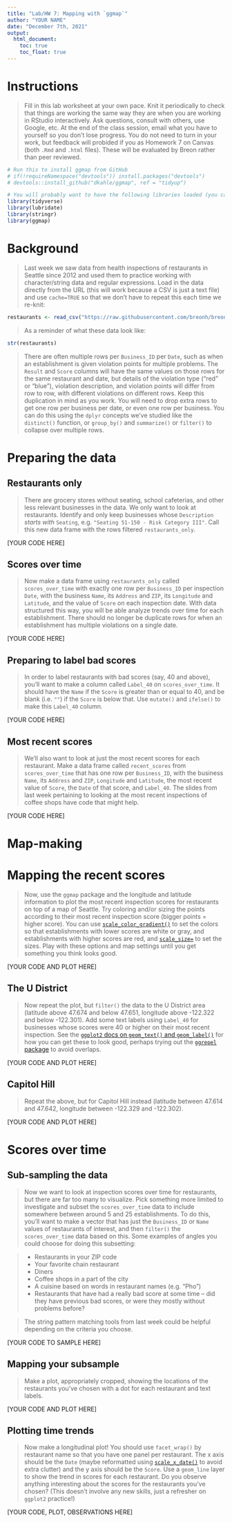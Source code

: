 ```yaml
---
title: "Lab/HW 7: Mapping with `ggmap`"
author: "YOUR NAME"
date: "December 7th, 2021"
output:
  html_document:
    toc: true
    toc_float: true
---
```


# Instructions

> Fill in this lab worksheet at your own pace. Knit it periodically to check that things are working the same way they are when you are working in RStudio interactively. Ask questions, consult with others, use Google, etc. At the end of the class session, email what you have to yourself so you don't lose progress. You do not need to turn in your work, but feedback will probided if you as Homework 7 on Canvas (both `.Rmd` and `.html` files). These will be evaluated by Breon rather than peer reviewed.

```r
# Run this to install ggmap from GitHub
# if(!requireNamespace("devtools")) install.packages("devtools")
# devtools::install_github("dkahle/ggmap", ref = "tidyup")
```


```r
# You will probably want to have the following libraries loaded (you can add more in if needed):
library(tidyverse)
library(lubridate)
library(stringr)
library(ggmap)
```

# Background

> Last week we saw data from health inspections of restaurants in Seattle since 2012 and used them to practice working with character/string data and regular expressions. Load in the data directly from the URL (this will work because a CSV is just a text file) and use `cache=TRUE` so that we don't have to repeat this each time we re-knit:

```r
restaurants <- read_csv("https://raw.githubusercontent.com/breonh/breonh.github.io/main/csss_508/lecture/week8/restaurants.csv",  col_types = "ccccccccnnccicccciccciD")

```

> As a reminder of what these data look like:

```r
str(restaurants)
```

> There are often multiple rows per `Business_ID` per `Date`, such as when an establishment is given violation points for multiple problems. The `Result` and `Score` columns will have the same values on those rows for the same restaurant and date, but details of the violation type ("red" or "blue"), violation description, and violation points will differ from row to row, with different violations on different rows. Keep this duplication in mind as you work. You will need to drop extra rows to get one row per business per date, or even one row per business. You can do this using the `dplyr` concepts we've studied like the `distinct()` function, or `group_by()` and `summarize()` or `filter()` to collapse over multiple rows.


# Preparing the data

## Restaurants only

> There are grocery stores without seating, school cafeterias, and other less relevant businesses in the data. We only want to look at restaurants. Identify and only keep businesses whose `Description` *starts with* `Seating`, e.g. `"Seating 51-150 - Risk Category III"`. Call this new data frame with the rows filtered `restaurants_only`.

[YOUR CODE HERE]

## Scores over time

> Now make a data frame using `restaurants_only` called `scores_over_time` with exactly one row per `Business_ID` per inspection `Date`, with the business `Name`, its `Address` and `ZIP`, its `Longitude` and `Latitude`, and the value of `Score` on each inspection date. With data structured this way, you will be able analyze trends over time for each establishment. There should no longer be duplicate rows for when an establishment has multiple violations on a single date.

[YOUR CODE HERE]


## Preparing to label bad scores

> In order to label restaurants with bad scores (say, 40 and above), you'll want to make a column called `Label_40` on `scores_over_time`. It should have the `Name` if the `Score` is greater than or equal to 40, and be blank (i.e. `""`) if the `Score` is below that. Use `mutate()` and `ifelse()` to make this `Label_40` column.

[YOUR CODE HERE]

## Most recent scores

> We'll also want to look at just the most recent scores for each restaurant. Make a data frame called `recent_scores` from `scores_over_time` that has one row per `Business_ID`, with the business `Name`, its `Address` and `ZIP`, `Longitude` and `Latitude`, the most recent value of `Score`, the `Date` of that score, and `Label_40`. The slides from last week pertaining to looking at the most recent inspections of coffee shops have code that might help.

[YOUR CODE HERE]

# Map-making

# Mapping the recent scores

> Now, use the `ggmap` package and the longitude and latitude information to plot the most recent inspection scores for restaurants on top of a map of Seattle. Try coloring and/or sizing the points according to their most recent inspection score (bigger points = higher score). You can use [`scale_color_gradient()`](http://docs.ggplot2.org/current/scale_gradient.html) to set the colors so that establishments with lower scores are white or gray, and establishments with higher scores are red, and [`scale_size=`](http://docs.ggplot2.org/current/scale_size.html) to set the sizes. Play with these options and map settings until you get something you think looks good.

[YOUR CODE AND PLOT HERE]

## The U District

> Now repeat the plot, but `filter()` the data to the U District area (latitude above 47.674 and below 47.651, longitude above -122.322 and below -122.301). Add some text labels using `Label_40` for businesses whose scores were 40 or higher on their most recent inspection. See the [`ggplot2` docs on `geom_text()` and `geom_label()`](http://docs.ggplot2.org/current/geom_text.html) for how you can get these to look good, perhaps trying out the [`ggrepel` package](https://cran.r-project.org/web/packages/ggrepel/vignettes/ggrepel.html) to avoid overlaps.

[YOUR CODE AND PLOT HERE]

## Capitol Hill

> Repeat the above, but for Capitol Hill instead (latitude between 47.614 and 47.642, longitude between -122.329 and -122.302).

[YOUR CODE AND PLOT HERE]


# Scores over time


## Sub-sampling the data

> Now we want to look at inspection scores over time for restaurants, but there are far too many to visualize. Pick something more limited to investigate and subset the `scores_over_time` data to include somewhere between around 5 and 25 establishments. To do this, you'll want to make a vector that has just the `Business_ID` or `Name` values of restaurants of interest, and then `filter()` the `scores_over_time` data based on this. Some examples of angles you could choose for doing this subsetting:

> * Restaurants in your ZIP code
> * Your favorite chain restaurant
> * Diners
> * Coffee shops in a part of the city
> * A cuisine based on words in restaurant names (e.g. "Pho")
> * Restaurants that have had a really bad score at some time -- did they have previous bad scores, or were they mostly without problems before? 

> The string pattern matching tools from last week could be helpful depending on the criteria you choose.

[YOUR CODE TO SAMPLE HERE]

## Mapping your subsample

> Make a plot, appropriately cropped, showing the locations of the restaurants you've chosen with a dot for each restaurant and text labels.

[YOUR CODE AND PLOT HERE]

## Plotting time trends

> Now make a longitudinal plot! You should use `facet_wrap()` by restaurant name so that you have one panel per restaurant. The x axis should be the `Date` (maybe reformatted using [`scale_x_date()`](http://docs.ggplot2.org/current/scale_date.html) to avoid extra clutter) and the y axis should be the `Score`. Use a `geom_line` layer to show the trend in scores for each restaurant. Do you observe anything interesting about the scores for the restaurants you've chosen? (This doesn't involve any new skills, just a refresher on `ggplot2` practice!)

[YOUR CODE, PLOT, OBSERVATIONS HERE]